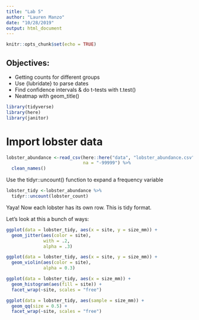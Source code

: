 ```yaml
---
title: "Lab 5"
author: "Lauren Manzo"
date: "10/28/2019"
output: html_document
---
```


```r
knitr::opts_chunk$set(echo = TRUE)
```

## Objectives:

- Getting counts for different groups
- Use {lubridate} to parse dates
- Find confidence intervals & do t-tests with t.test()
- Neatmap with geom_title()

```r

library(tidyverse)
library(here)
library(janitor)

```

# Import lobster data

```r

lobster_abundance <-read_csv(here::here("data", "lobster_abundance.csv"), 
                             na = "-99999") %>% 
  clean_names()

```

Use the tidyr::uncount() function to expand a frequency variable 
```r
lobster_tidy <-lobster_abundance %>% 
  tidyr::uncount(lobster_count)
```

Yaya! Now each lobster has its own row. This is tidy format.

Let's look at this a bunch of ways:
```r

ggplot(data = lobster_tidy, aes(x = site, y = size_mm)) +
  geom_jitter(aes(color = site),
              with = .2,
              alpha = .3)

ggplot(data = lobster_tidy, aes(x = site, y = size_mm)) +
  geom_violin(aes(color = site),
              alpha = 0.3)

ggplot(data = lobster_tidy, aes(x = size_mm)) +
  geom_histogram(aes(fill = site)) +
  facet_wrap(~site, scales = "free")

ggplot(data = lobster_tidy, aes(sample = size_mm)) +
  geom_qq(size = 0.5) +
  facet_wrap(~site, scales = "free")

```

